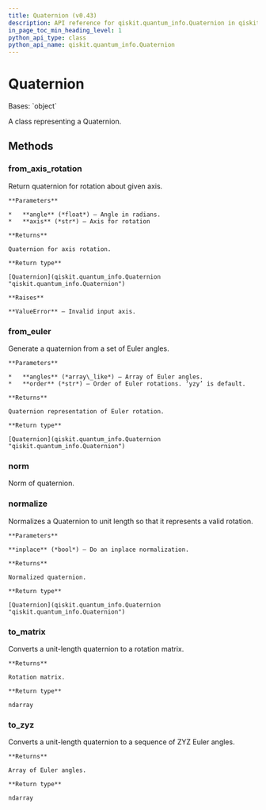 ```yaml
---
title: Quaternion (v0.43)
description: API reference for qiskit.quantum_info.Quaternion in qiskit v0.43
in_page_toc_min_heading_level: 1
python_api_type: class
python_api_name: qiskit.quantum_info.Quaternion
---
```


# Quaternion

<Class id="qiskit.quantum_info.Quaternion" isDedicatedPage={true} github="https://github.com/qiskit/qiskit/tree/stable/0.24/qiskit/quantum_info/synthesis/quaternion.py" signature="Quaternion(data)" modifiers="class">
  Bases: `object`

  A class representing a Quaternion.

  ## Methods

  <span id="qiskit-quantum-info-quaternion-from-axis-rotation" />

  ### from\_axis\_rotation

  <Function id="qiskit.quantum_info.Quaternion.from_axis_rotation" signature="Quaternion.from_axis_rotation(angle, axis)" modifiers="classmethod">
    Return quaternion for rotation about given axis.

    **Parameters**

    *   **angle** (*float*) – Angle in radians.
    *   **axis** (*str*) – Axis for rotation

    **Returns**

    Quaternion for axis rotation.

    **Return type**

    [Quaternion](qiskit.quantum_info.Quaternion "qiskit.quantum_info.Quaternion")

    **Raises**

    **ValueError** – Invalid input axis.
  </Function>

  <span id="qiskit-quantum-info-quaternion-from-euler" />

  ### from\_euler

  <Function id="qiskit.quantum_info.Quaternion.from_euler" signature="Quaternion.from_euler(angles, order='yzy')" modifiers="classmethod">
    Generate a quaternion from a set of Euler angles.

    **Parameters**

    *   **angles** (*array\_like*) – Array of Euler angles.
    *   **order** (*str*) – Order of Euler rotations. ‘yzy’ is default.

    **Returns**

    Quaternion representation of Euler rotation.

    **Return type**

    [Quaternion](qiskit.quantum_info.Quaternion "qiskit.quantum_info.Quaternion")
  </Function>

  <span id="qiskit-quantum-info-quaternion-norm" />

  ### norm

  <Function id="qiskit.quantum_info.Quaternion.norm" signature="Quaternion.norm()">
    Norm of quaternion.
  </Function>

  <span id="qiskit-quantum-info-quaternion-normalize" />

  ### normalize

  <Function id="qiskit.quantum_info.Quaternion.normalize" signature="Quaternion.normalize(inplace=False)">
    Normalizes a Quaternion to unit length so that it represents a valid rotation.

    **Parameters**

    **inplace** (*bool*) – Do an inplace normalization.

    **Returns**

    Normalized quaternion.

    **Return type**

    [Quaternion](qiskit.quantum_info.Quaternion "qiskit.quantum_info.Quaternion")
  </Function>

  <span id="qiskit-quantum-info-quaternion-to-matrix" />

  ### to\_matrix

  <Function id="qiskit.quantum_info.Quaternion.to_matrix" signature="Quaternion.to_matrix()">
    Converts a unit-length quaternion to a rotation matrix.

    **Returns**

    Rotation matrix.

    **Return type**

    ndarray
  </Function>

  <span id="qiskit-quantum-info-quaternion-to-zyz" />

  ### to\_zyz

  <Function id="qiskit.quantum_info.Quaternion.to_zyz" signature="Quaternion.to_zyz()">
    Converts a unit-length quaternion to a sequence of ZYZ Euler angles.

    **Returns**

    Array of Euler angles.

    **Return type**

    ndarray
  </Function>
</Class>

